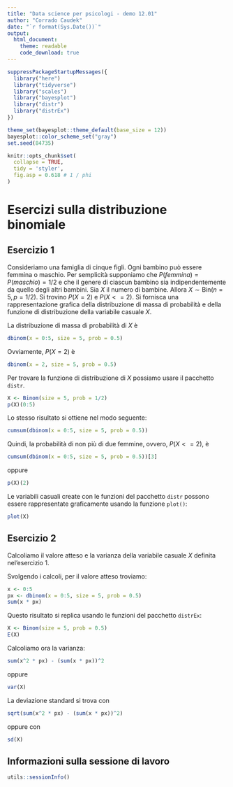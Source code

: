 ```yaml
---
title: "Data science per psicologi - demo 12.01"
author: "Corrado Caudek"
date: "`r format(Sys.Date())`"
output:
  html_document:
    theme: readable
    code_download: true
---
```


```r
suppressPackageStartupMessages({
  library("here")
  library("tidyverse")
  library("scales")
  library("bayesplot")
  library("distr")
  library("distrEx")
})

theme_set(bayesplot::theme_default(base_size = 12))
bayesplot::color_scheme_set("gray")
set.seed(84735)

knitr::opts_chunk$set(
  collapse = TRUE,
  tidy = 'styler',
  fig.asp = 0.618 # 1 / phi
)
```

# Esercizi sulla distribuzione binomiale

## Esercizio 1

Consideriamo una famiglia di cinque figli. Ogni bambino può essere femmina o maschio. Per semplicità supponiamo che $P(femmina) = P(maschio) = 1/2$ e che il genere di ciascun bambino sia indipendentemente da quello degli altri bambini. Sia $X$ il numero di bambine. Allora $X \sim \mbox{Bin}(n = 5, p = 1/2)$. Si trovino $P(X = 2)$ e $P(X <= 2)$. Si fornisca una rappresentazione grafica della distribuzione di massa di probabilità e della funzione di distribuzione della variabile casuale $X$.

La distribuzione di massa di probabilità di $X$ è

```r
dbinom(x = 0:5, size = 5, prob = 0.5)
```

Ovviamente, $P(X = 2)$ è

```r
dbinom(x = 2, size = 5, prob = 0.5)
```

Per trovare la funzione di distribuzione di $X$ possiamo usare il pacchetto `distr`.

```r
X <- Binom(size = 5, prob = 1/2)
p(X)(0:5)
```

Lo stesso risultato si ottiene nel modo seguente:

```r
cumsum(dbinom(x = 0:5, size = 5, prob = 0.5))
```

Quindi, la probabilità di non più di due femmine, ovvero, $P(X <= 2)$, è  


```r
cumsum(dbinom(x = 0:5, size = 5, prob = 0.5))[3]
```

oppure

```r
p(X)(2)
```

Le variabili casuali create con le funzioni del pacchetto `distr` possono essere rappresentate graficamente usando la funzione `plot()`:

```r
plot(X)
```

## Esercizio 2

Calcoliamo il valore atteso e la varianza della variabile casuale $X$ definita nel'esercizio 1.


Svolgendo i calcoli, per il valore atteso troviamo:

```r
x <- 0:5
px <- dbinom(x = 0:5, size = 5, prob = 0.5)
sum(x * px)
```

Questo risultato si replica usando le funzioni del pacchetto `distrEx`:

```r
X <- Binom(size = 5, prob = 0.5) 
E(X)
```

Calcoliamo ora la varianza:

```r
sum(x^2 * px) - (sum(x * px))^2
```

oppure

```r
var(X)
```

La deviazione standard si trova con

```r
sqrt(sum(x^2 * px) - (sum(x * px))^2)
```

oppure con

```r
sd(X)
```


## Informazioni sulla sessione di lavoro

```r
utils::sessionInfo()
```



